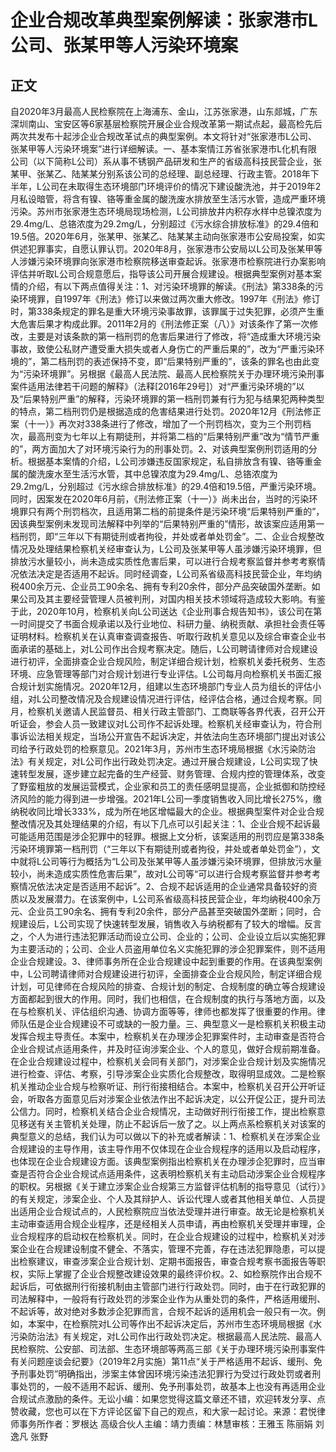 # 企业合规改革典型案例解读：张家港市L公司、张某甲等人污染环境案
## 正文
自2020年3月最高人民检察院在上海浦东、金山，江苏张家港，山东郯城，广东深圳南山、宝安区等6家基层检察院开展企业合规改革第一期试点起，最高检先后两次共发布十起涉企业合规改革试点的典型案例。本文将针对“张家港市L公司、张某甲等人污染环境案”进行详细解读。一、基本案情江苏省张家港市L化机有限公司（以下简称L公司）系从事不锈钢产品研发和生产的省级高科技民营企业，张某甲、张某乙、陆某某分别系该公司的总经理、副总经理、行政主管。2018年下半年，L公司在未取得生态环境部门环境评价的情况下建设酸洗池，并于2019年2月私设暗管，将含有镍、铬等重金属的酸洗废水排放至生活污水管，造成严重环境污染。苏州市张家港生态环境局现场检测，L公司排放井内积存水样中总镍浓度为29.4mg/L、总铬浓度为29.2mg/L，分别超过《污水综合排放标准》的29.4倍和19.5倍。2020年6月，张某甲、张某乙、陆某某主动向张家港市公安局投案，如实供述犯罪事实，自愿认罪认罚。2020年8月，张家港市公安局以L公司及张某甲等人涉嫌污染环境罪向张家港市检察院移送审查起诉。张家港市检察院进行办案影响评估并听取L公司合规意愿后，指导该公司开展合规建设。根据典型案例对基本案情的介绍，有以下两点值得关注：1、对污染环境罪的解读。《刑法》第338条的污染环境罪，自1997年《刑法》修订以来做过两次重大修改。1997年《刑法》修订时，第338条规定的罪名是重大环境污染事故罪，该罪属于过失犯罪，必须产生重大危害后果才构成此罪。2011年2月的《刑法修正案（八）》对该条作了第一次修改，主要是对该条款的第一档刑罚的危害后果进行了修改，将“造成重大环境污染事故，致使公私财产遭受重大损失或者人身伤亡的严重后果的”，改为“严重污染环境的”，第二档刑罚的表述保持不变，即“后果特别严重的”，该条的罪名也由此变为“污染环境罪”。另根据《最高人民法院、最高人民检察院关于办理环境污染刑事案件适用法律若干问题的解释》（法释[2016年29号]）对“严重污染环境的”以及“后果特别严重”的解释，污染环境罪的第一档刑罚兼有行为犯与结果犯两种类型的特点，第二档刑罚仍是根据造成的危害结果进行处罚。2020年12月《刑法修正案（十一）》再次对338条进行了修改，增加了一个刑罚档次，变为三个刑罚档次，最高刑变为七年以上有期徒刑，并将第二档的“后果特别严重”改为“情节严重的”，两方面加大了对环境污染行为的刑事处罚。2、对该典型案例刑罚适用的分析。根据基本案情的介绍，L公司涉嫌违反国家规定，私自排放含有镍、铬等重金属的酸洗废水至生活污水管，其中总镍浓度为29.4mg/L、总铬浓度为29.2mg/L，分别超过《污水综合排放标准》的29.4倍和19.5倍，严重污染环境。同时，因案发在2020年6月前，《刑法修正案（十一）》尚未出台，当时的污染环境罪只有两个刑罚档次，且适用第二档的前提条件是污染环境“后果特别严重的”，因该典型案例未发现司法解释中列举的“后果特别严重的”情形，故该案应适用第一档刑罚，即“三年以下有期徒刑或者拘役，并处或者单处罚金”。二、企业合规整改情况及处理结果检察机关经审查认为，L公司及张某甲等人虽涉嫌污染环境罪，但排放污水量较小，尚未造成实质性危害后果，可以进行合规考察监督并参考考察情况依法决定是否适用不起诉。同时经调查，L公司系省级高科技民营企业，年均纳税400余万元、企业员工90余名、拥有专利20余件，部分产品突破国外垄断。如果公司及其主要经营管理人员被判刑，对国内相关技术领域将造成较大影响。有鉴于此，2020年10月，检察机关向L公司送达《企业刑事合规告知书》，该公司在第一时间提交了书面合规承诺以及行业地位、科研力量、纳税贡献、承担社会责任等证明材料。检察机关在认真审查调查报告、听取行政机关意见以及综合审查企业书面承诺的基础上，对L公司作出合规考察决定。随后，L公司聘请律师对合规建设进行初评，全面排查企业合规风险，制定详细合规计划，检察机关委托税务、生态环境、应急管理等部门对合规计划进行专业评估。L公司每月向检察机关书面汇报合规计划实施情况。2020年12月，组建以生态环境部门专业人员为组长的评估小组，对L公司整改情况及合规建设情况进行评估，经评估合格，通过合规考察。同月，检察机关邀请人民监督员、相关行政主管部门、工商联等各界代表，召开公开听证会，参会人员一致建议对L公司作不起诉处理。检察机关经审查认为，符合刑事诉讼法相关规定，当场公开宣告不起诉决定，并依法向生态环境部门提出对该公司给予行政处罚的检察意见。2021年3月，苏州市生态环境局根据《水污染防治法》有关规定，对L公司作出行政处罚决定。通过开展合规建设，L公司实现了快速转型发展，逐步建立起完备的生产经营、财务管理、合规内控的管理体系，改变了野蛮粗放的发展运营模式，企业家和员工的责任感明显提高，企业抵御和防控经济风险的能力得到进一步增强。2021年L公司一季度销售收入同比增长275%，缴纳税收同比增长333%，成为所在地区增幅最大的企业。根据典型案件对企业合规整改情况及其处理结果的介绍，有以下几点可以引起关注：1、企业合规不起诉最可能适用范围是涉企犯罪中的轻罪。根据上文分析，该案适用的刑罚应是第338条污染环境罪第一档刑罚（“三年以下有期徒刑或者拘役，并处或者单处罚金”），文中就将L公司等行为概括为“L公司及张某甲等人虽涉嫌污染环境罪，但排放污水量较小，尚未造成实质性危害后果”，故对L公司等“可以进行合规考察监督并参考考察情况依法决定是否适用不起诉”。2、合规不起诉适用的企业通常具备较好的资质以及发展潜力。在该案例中，L公司系省级高科技民营企业，年均纳税400余万元、企业员工90余名、拥有专利20余件，部分产品甚至突破国外垄断；同时，合规建设后，L公司实现了快速转型发展，销售收入与纳税都有了较大的增幅。反言之，个人为进行违法犯罪活动而设立公司、企业的；公司、企业设立后以实施犯罪为主要活动的；公司、企业人员盗用单位名义实施犯罪的涉企犯罪案件，则不适用企业合规建设。3、律师事务所在企业合规建设中起到重要的作用。在该典型案例中，L公司聘请律师对合规建设进行初评，全面排查企业合规风险，制定详细合规计划，可见律师在合规风险的排查、合规计划的制定、合规制度的确立等合规建设方面都起到很大的作用。同时，我们也相信，在合规制度的执行与落地方面，以及在与检察机关、评估组织沟通、协调方面等等，律师也都发挥了很重要的作用。律师队伍是企业合规建设不可或缺的一股力量。三、典型意义一是检察机关积极主动发挥合规主导责任。本案中，检察机关在办理涉企犯罪案件时，主动审查是否符合企业合规试点适用条件，并及时征询涉案企业、个人的意见，做好合规前期准备。在企业合规建设过程中，检察机关会同有关部门，对涉案企业合规计划及实施情况进行检查、评估、考察，引导涉案企业实质化合规整改，取得明显成效。二是检察机关推动企业合规与检察听证、刑行衔接相结合。本案中，检察机关召开公开听证会，听取各方面意见后对涉案企业依法作出不起诉决定，以公开促公正，提升司法公信力。同时，检察机关结合企业合规情况，主动做好刑行衔接工作，提出检察意见移送有关主管机关处理，防止不起诉后一放了之。以上两点系检察机关对该案的典型意义的总结，我们认为可以做以下的补充或者解读：1、检察机关在涉案企业合规建设的主导作用，该主导作用不仅体现在企业合规程序的适用以及启动程序，也体现在企业合规建设方面。该典型案例指出检察机关在办理涉企犯罪时，应当审查是否符合企业合规试点适用条件，这表明检察机关有主动启动涉案企业合规程序的职权。另根据《关于建立涉案企业合规第三方监督评估机制的指导意见（试行）》的有关规定，涉案企业、个人及其辩护人、诉讼代理人或者其他相关单位、人员提出适用企业合规试点的，人民检察院应当依法受理并进行审查。故无论是检察机关主动审查适用合规企业程序，还是经相关人员申请，再由检察机关受理并审理，企业合规程序的启动权在检察机关。同时，在企业合规建设的过程中，检察机关对涉案企业在合规建设制度不健全、不落实，管理不完善，存在违法犯罪隐患，可以提出检察建议，审查涉案企业合规计划、定期书面报告，审查合规考察书面报告等职权，实际上掌握了企业合规整改建设效果的最终评价权。2、如检察院作出合规不起诉后，可依据刑行衔接机制由主管部门进行行政处罚。同时，由于在行政犯罪的司法解释中，一般将有行政处罚的涉案企业作为从重处罚的条件，严格适用缓刑、不起诉等，故对绝对多数涉企犯罪而言，合规不起诉的适用机会一般只有一次。例如，本案中，在检察院对L公司等作出不起诉决定后，苏州市生态环境局根据《水污染防治法》有关规定，对L公司作出行政处罚决定。根据最高人民法院、最高人民检察院、公安部、司法部、生态环境部等两高三部《关于办理环境污染刑事案件有关问题座谈会纪要》（2019年2月实施）第11点“关于严格适用不起诉、缓刑、免予刑事处罚”明确指出，涉案主体曾因环境污染违法犯罪行为受过行政处罚或者刑事处罚的，一般不适用不起诉、缓刑、免予刑事处罚，故基本上也没有再适用企业合规试点激励的条件。无讼小编：如果您觉得这篇文章还不错，欢迎转发分享、点赞收藏，您也可以在下方评论区留下自己的观点，和大家一起讨论。来源：君悦律师事务所作者：罗根达 高级合伙人主编：靖力责编：林慧审核：王雅玉 陈丽娟 刘逸凡 张野